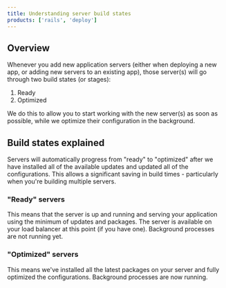 ```yaml
---
title: Understanding server build states
products: ['rails', 'deploy']
---
```


## Overview

Whenever you add new application servers (either when deploying a new app, or adding new servers to an existing app), those server(s) will go through two build states (or stages):

1. Ready
2. Optimized

We do this to allow you to start working with the new server(s) as soon as possible, while we optimize their configuration in the background.

## Build states explained

Servers will automatically progress from "ready" to "optimized" after we have installed all of the available updates and updated all of the configurations. This allows a significant saving in build times - particularly when you're building multiple servers.

### "Ready" servers

This means that the server is up and running and serving your application using the minimum of updates and packages. The server is available on your load balancer at this point (if you have one). Background processes are not running yet.

### "Optimized" servers

This means we've installed all the latest packages on your server and fully optimized the configurations. Background processes are now running.